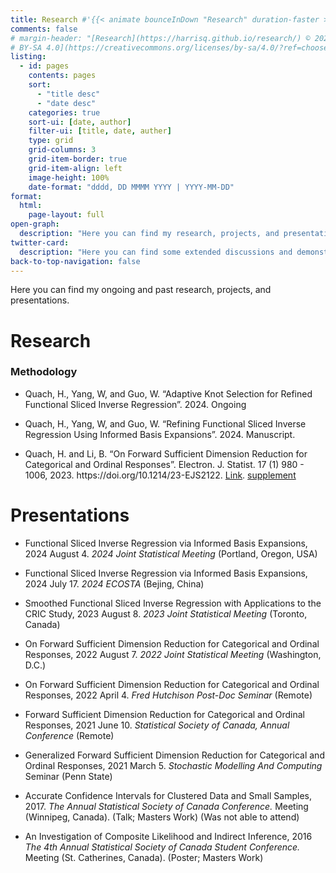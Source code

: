 ```yaml
---
title: Research #'{{< animate bounceInDown "Research" duration-faster >}}'
comments: false
# margin-header: "[Research](https://harrisq.github.io/research/) © 2024 by [Harris Quach](https://forbo7.github.io/about.html) is licensed under [CC
# BY-SA 4.0](https://creativecommons.org/licenses/by-sa/4.0/?ref=chooser-v1)"
listing:
  - id: pages
    contents: pages
    sort:
      - "title desc"
      - "date desc"
    categories: true
    sort-ui: [date, author]
    filter-ui: [title, date, auther]
    type: grid
    grid-columns: 3
    grid-item-border: true
    grid-item-align: left
    image-height: 100%
    date-format: "dddd, DD MMMM YYYY | YYYY-MM-DD"
format:
  html:
    page-layout: full
open-graph:
  description: "Here you can find my research, projects, and presentations."
twitter-card:
  description: "Here you can find some extended discussions and demonstrations or examples."
back-to-top-navigation: false
---
```


Here you can find my ongoing and past research, projects, and presentations.

<!-- :::{.animate__animated .animate__bounceInUp .animate__duration-faster} -->


<!-- Here you can find my ongoing and past research, projects, and presentations. -->

<!--  {{< animate fadeInDown 'Here you can find my ongoing and past research, projects, and presentations.' >}} --> 


<!-- ::: -->

:::{.panel-tabset}

# Research


### Methodology

* Quach, H., Yang, W, and Guo, W. "Adaptive Knot Selection for Refined Functional Sliced Inverse Regression". 2024. Ongoing

* Quach, H., Yang, W, and Guo, W. "Refining Functional Sliced Inverse Regression Using Informed Basis Expansions". 2024. Manuscript.

* Quach, H. and Li, B. "On Forward Sufficient Dimension Reduction for Categorical and Ordinal Responses". Electron. J. Statist. 17 (1) 980 - 1006, 2023. https://doi.org/10.1214/23-EJS2122. [Link](https://projecteuclid.org/journals/electronic-journal-of-statistics/volume-17/issue-1/On-forward-sufficient-dimension-reduction-for-categorical-and-ordinal-responses/10.1214/23-EJS2122.full?tab=ArticleLink). [supplement](supplements/supplementary_materials_opcg.pdf)


<!-- ### Collaborations -->

<!-- * Quach, H., Deo, R., Yang, W., and Guo, W. "Longitudinal changes in informative features of ECGs for cardiovascular disease progression". Ongoing. -->

<!-- Nabbout, M. Caporale, A., Langham, M., * Quach, H., Guo, W., Chatterjee, S., Wehrli, W.F. (2024)
“Effects of non-nicotine Electronic Cigarette Aerosol Inhalation on Vascular Function.” Ongoing -->


# Presentations

* Functional Sliced Inverse Regression via Informed Basis Expansions, 2024 August 4. 
  *2024 Joint Statistical Meeting* (Portland, Oregon, USA) &nbsp; 

* Functional Sliced Inverse Regression via Informed Basis Expansions, 2024 July 17.
  *2024 ECOSTA* (Bejing, China) &nbsp; 

* Smoothed Functional Sliced Inverse Regression with Applications to the CRIC Study, 2023 August 8. 
  *2023 Joint Statistical Meeting* (Toronto, Canada) &nbsp; 

* On Forward Sufficient Dimension Reduction for Categorical and Ordinal Responses, 2022 August 7. 
  *2022 Joint Statistical Meeting* (Washington, D.C.) &nbsp;<!-- [Slides](/slides/opcg/jsm_opcg#1) -->

* On Forward Sufficient Dimension Reduction for Categorical and Ordinal Responses, 2022 April 4. 
  *Fred Hutchison Post-Doc Seminar* (Remote) &nbsp;<!--[Slides](/slides/opcg/fred_hutch_opcg#1) -->

* Forward Sufficient Dimension Reduction for Categorical and Ordinal Responses, 2021 June 10. 
  *Statistical Society of Canada, Annual Conference* (Remote) &nbsp;<!--[Slides](/slides/opcg/ssc_opcg#1) -->

* Generalized Forward Sufficient Dimension Reduction for Categorical and Ordinal Responses, 2021 March 5. 
	*Stochastic Modelling And Computing* Seminar (Penn State) &nbsp;<!--[Slides](/slides/opcg/smac_opcg#1) -->

* Accurate Confidence Intervals for Clustered Data and Small Samples, 2017. 
	*The Annual Statistical Society of Canada Conference.* Meeting (Winnipeg, Canada). (Talk; Masters Work) (Was not able to attend)

* An Investigation of Composite Likelihood and Indirect Inference, 2016
	*The 4th Annual Statistical Society of Canada Student Conference.* Meeting (St. Catherines, Canada). (Poster; Masters Work)
 

:::

<!-- :::{#apps .animate__animated .animate__bounceInUp .animate__duration-faster} -->
<!-- ::: -->


<!-- :::{.animate__animated .animate__bounceInUp .animate__duration-faster .animate__delay-1s} -->
<!-- <iframe src="https://docs.google.com/forms/d/e/1FAIpQLSetO4I9TtneTiZXNidTYHcAyqrVUeZzKAq00it7RbHMBGJ53g/viewform?embedded=true" width="100%" height="600vh" frameborder="0" marginheight="0" marginwidth="0">Loading…</iframe> -->

<!-- <br></br> -->
<!-- ::: -->

